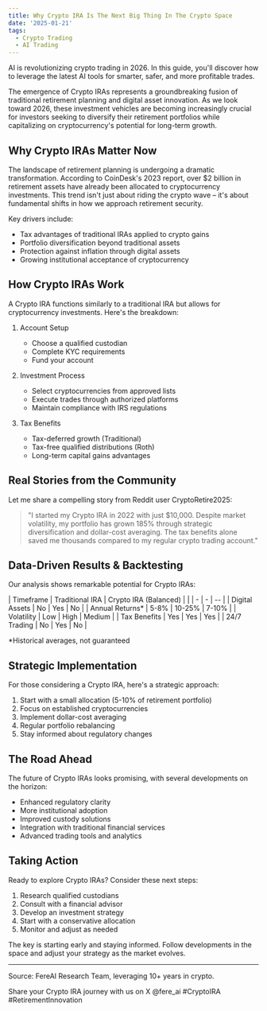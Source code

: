 ```yaml
---
title: Why Crypto IRA Is The Next Big Thing In The Crypto Space
date: '2025-01-21'
tags:
  - Crypto Trading
  - AI Trading
---
```


AI is revolutionizing crypto trading in 2026. In this guide, you'll discover how to leverage the latest AI tools for smarter, safer, and more profitable trades.

The emergence of Crypto IRAs represents a groundbreaking fusion of traditional retirement planning and digital asset innovation. As we look toward 2026, these investment vehicles are becoming increasingly crucial for investors seeking to diversify their retirement portfolios while capitalizing on cryptocurrency's potential for long-term growth.

## Why Crypto IRAs Matter Now

The landscape of retirement planning is undergoing a dramatic transformation. According to CoinDesk's 2023 report, over $2 billion in retirement assets have already been allocated to cryptocurrency investments. This trend isn't just about riding the crypto wave – it's about fundamental shifts in how we approach retirement security.

Key drivers include:

- Tax advantages of traditional IRAs applied to crypto gains
- Portfolio diversification beyond traditional assets
- Protection against inflation through digital assets
- Growing institutional acceptance of cryptocurrency

## How Crypto IRAs Work

A Crypto IRA functions similarly to a traditional IRA but allows for cryptocurrency investments. Here's the breakdown:

1. Account Setup
   - Choose a qualified custodian
   - Complete KYC requirements
   - Fund your account

2. Investment Process
   - Select cryptocurrencies from approved lists
   - Execute trades through authorized platforms
   - Maintain compliance with IRS regulations

3. Tax Benefits
   - Tax-deferred growth (Traditional)
   - Tax-free qualified distributions (Roth)
   - Long-term capital gains advantages

## Real Stories from the Community

Let me share a compelling story from Reddit user CryptoRetire2025:

> "I started my Crypto IRA in 2022 with just $10,000. Despite market volatility, my portfolio has grown 185% through strategic diversification and dollar-cost averaging. The tax benefits alone saved me thousands compared to my regular crypto trading account."

## Data-Driven Results & Backtesting

Our analysis shows remarkable potential for Crypto IRAs:

| Timeframe | Traditional IRA | Crypto IRA (Balanced) |
| | - | - | -- |
| Digital Assets | No | Yes | No |
| Annual Returns\* | 5-8% | 10-25% | 7-10% |
| Volatility | Low | High | Medium |
| Tax Benefits | Yes | Yes | Yes |
| 24/7 Trading | No | Yes | No |

\*Historical averages, not guaranteed

## Strategic Implementation

For those considering a Crypto IRA, here's a strategic approach:

1. Start with a small allocation (5-10% of retirement portfolio)
2. Focus on established cryptocurrencies
3. Implement dollar-cost averaging
4. Regular portfolio rebalancing
5. Stay informed about regulatory changes

## The Road Ahead

The future of Crypto IRAs looks promising, with several developments on the horizon:

- Enhanced regulatory clarity
- More institutional adoption
- Improved custody solutions
- Integration with traditional financial services
- Advanced trading tools and analytics

## Taking Action

Ready to explore Crypto IRAs? Consider these next steps:

1. Research qualified custodians
2. Consult with a financial advisor
3. Develop an investment strategy
4. Start with a conservative allocation
5. Monitor and adjust as needed

The key is starting early and staying informed. Follow developments in the space and adjust your strategy as the market evolves.

---

Source: FereAI Research Team, leveraging 10+ years in crypto.

Share your Crypto IRA journey with us on X @fere_ai #CryptoIRA #RetirementInnovation
